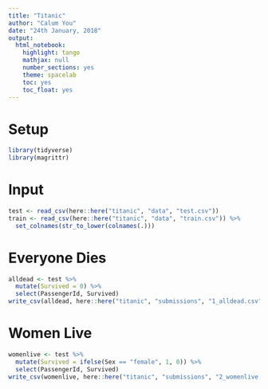 ```yaml
---
title: "Titanic"
author: "Calum You"
date: "24th January, 2018"
output:
  html_notebook:
    highlight: tango
    mathjax: null
    number_sections: yes
    theme: spacelab
    toc: yes
    toc_float: yes
---
```


# Setup
```r
library(tidyverse)
library(magrittr)
```

# Input
```r
test <- read_csv(here::here("titanic", "data", "test.csv"))
train <- read_csv(here::here("titanic", "data", "train.csv")) %>%
  set_colnames(str_to_lower(colnames(.)))
```
# Everyone Dies
```r
alldead <- test %>%
  mutate(Survived = 0) %>%
  select(PassengerId, Survived)
write_csv(alldead, here::here("titanic", "submissions", "1_alldead.csv"))
```

# Women Live
```r
womenlive <- test %>%
  mutate(Survived = ifelse(Sex == "female", 1, 0)) %>%
  select(PassengerId, Survived)
write_csv(womenlive, here::here("titanic", "submissions", "2_womenlive.csv"))
```


